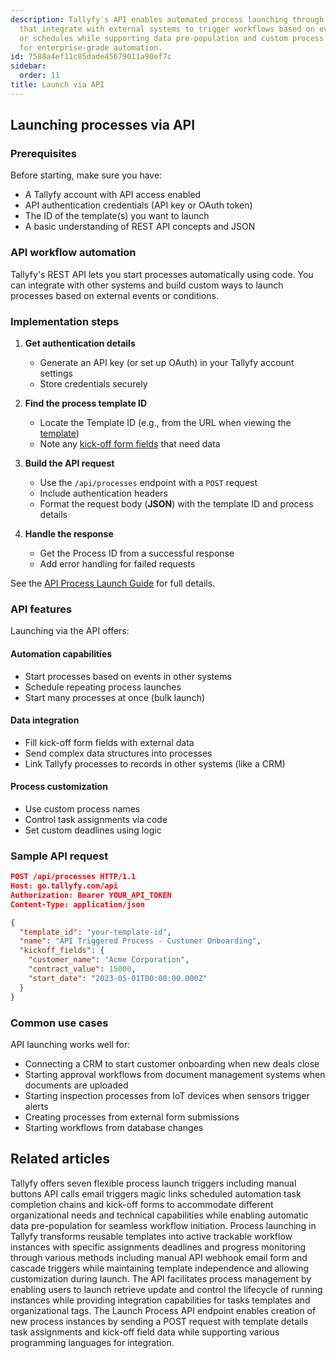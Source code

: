 ```yaml
---
description: Tallyfy's API enables automated process launching through REST endpoints
  that integrate with external systems to trigger workflows based on events conditions
  or schedules while supporting data pre-population and custom process parameters
  for enterprise-grade automation.
id: 7588a4ef11c85dade45679011a90ef7c
sidebar:
  order: 11
title: Launch via API
---
```


## Launching processes via API

### Prerequisites

Before starting, make sure you have:
- A Tallyfy account with API access enabled
- API authentication credentials (API key or OAuth token)
- The ID of the template(s) you want to launch
- A basic understanding of REST API concepts and JSON

### API workflow automation

Tallyfy's REST API lets you start processes automatically using code. You can integrate with other systems and build custom ways to launch processes based on external events or conditions.

### Implementation steps

1. **Get authentication details**
   - Generate an API key (or set up OAuth) in your Tallyfy account settings
   - Store credentials securely

2. **Find the process template ID**
   - Locate the Template ID (e.g., from the URL when viewing the [template](/products/pro/documenting/templates/))
   - Note any [kick-off form fields](/products/pro/launching/triggers/kick-off-forms/) that need data

3. **Build the API request**
   - Use the `/api/processes` endpoint with a `POST` request
   - Include authentication headers
   - Format the request body (**JSON**) with the template ID and process details

4. **Handle the response**
   - Get the Process ID from a successful response
   - Add error handling for failed requests

See the [API Process Launch Guide](/products/pro/integrations/open-api/code-samples/processes/launch-process) for full details.

### API features

Launching via the API offers:

#### Automation capabilities
- Start processes based on events in other systems
- Schedule repeating process launches
- Start many processes at once (bulk launch)

#### Data integration
- Fill kick-off form fields with external data
- Send complex data structures into processes
- Link Tallyfy processes to records in other systems (like a CRM)

#### Process customization
- Use custom process names
- Control task assignments via code
- Set custom deadlines using logic

### Sample API request

```json
POST /api/processes HTTP/1.1
Host: go.tallyfy.com/api
Authorization: Bearer YOUR_API_TOKEN
Content-Type: application/json

{
  "template_id": "your-template-id",
  "name": "API Triggered Process - Customer Onboarding",
  "kickoff_fields": {
    "customer_name": "Acme Corporation",
    "contract_value": 15000,
    "start_date": "2023-05-01T00:00:00.000Z"
  }
}
```

### Common use cases

API launching works well for:
- Connecting a CRM to start customer onboarding when new deals close
- Starting approval workflows from document management systems when documents are uploaded
- Starting inspection processes from IoT devices when sensors trigger alerts
- Creating processes from external form submissions
- Starting workflows from database changes


## Related articles
<CardGrid>
<LinkTitleCard header="<b>Launching > Triggers</b>" href="/products/pro/launching/triggers/" > Tallyfy offers seven flexible process launch triggers including manual buttons API calls email triggers magic links scheduled automation task completion chains and kick-off forms to accommodate different organizational needs and technical capabilities while enabling automatic data pre-population for seamless workflow initiation. </LinkTitleCard>
<LinkTitleCard header="<b>Pro > Launching</b>" href="/products/pro/launching/" > Process launching in Tallyfy transforms reusable templates into active trackable workflow instances with specific assignments deadlines and progress monitoring through various methods including manual API webhook email form and cascade triggers while maintaining template independence and allowing customization during launch. </LinkTitleCard>
<LinkTitleCard header="<b>Code Samples > Managing processes (Runs)</b>" href="/products/pro/integrations/open-api/code-samples/processes/" > The API facilitates process management by enabling users to launch retrieve update and control the lifecycle of running instances while providing integration capabilities for tasks templates and organizational tags. </LinkTitleCard>
<LinkTitleCard header="<b>Processes > Launch process</b>" href="/products/pro/integrations/open-api/code-samples/processes/launch-process/" > The Launch Process API endpoint enables creation of new process instances by sending a POST request with template details task assignments and kick-off field data while supporting various programming languages for integration. </LinkTitleCard>
</CardGrid>